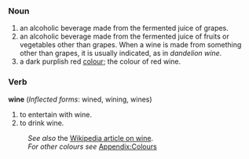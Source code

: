 ===Noun===
#an alcoholic beverage made from the fermented juice of grapes.
#an alcoholic beverage made from the fermented juice of fruits or vegetables other than grapes. When a wine is made from something other than grapes, it is usually indicated, as in ''dandelion wine''.
#a dark purplish red [[colour]]; the colour of red wine.
===Verb===
'''wine''' (''Inflected forms'': wined, wining, wines)
#to entertain with wine.
#to drink wine.

:''See also'' the [[w:wine|Wikipedia article on wine]].
:''For other colours see'' [[Wiktionary_Appendix:Colours|Appendix:Colours]]
